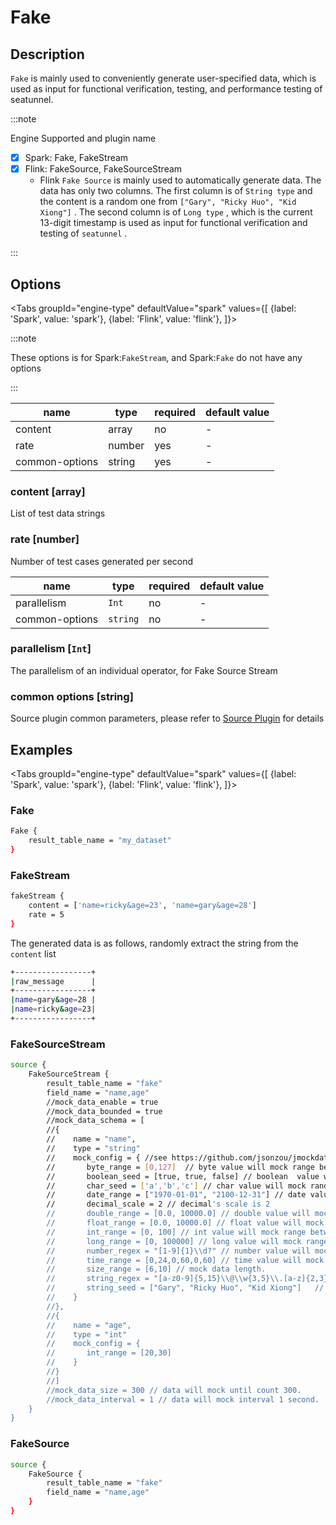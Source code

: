 
# Fake

## Description

`Fake` is mainly used to conveniently generate user-specified data, which is used as input for functional verification, testing, and performance testing of seatunnel.

:::note

Engine Supported and plugin name

* [x] Spark: Fake, FakeStream
* [x] Flink: FakeSource, FakeSourceStream
    * Flink `Fake Source` is mainly used to automatically generate data. The data has only two columns. The first column is of `String type` and the content is a random one from `["Gary", "Ricky Huo", "Kid Xiong"]` . The second column is of `Long type` , which is the current 13-digit timestamp is used as input for functional verification and testing of `seatunnel` .

:::

## Options

<Tabs
    groupId="engine-type"
    defaultValue="spark"
    values={[
        {label: 'Spark', value: 'spark'},
        {label: 'Flink', value: 'flink'},
    ]}>
<TabItem value="spark">

:::note

These options is for Spark:`FakeStream`, and Spark:`Fake` do not have any options

:::

| name           | type   | required | default value |
| -------------- | ------ | -------- | ------------- |
| content        | array  | no       | -             |
| rate           | number | yes      | -             |
| common-options | string | yes      | -             |

### content [array]

List of test data strings

### rate [number]

Number of test cases generated per second

</TabItem>
<TabItem value="flink">

| name           | type   | required | default value |
| -------------- | ------ | -------- | ------------- |
| parallelism    | `Int`  | no       | -             |
| common-options |`string`| no       | -             |

### parallelism [`Int`]

The parallelism of an individual operator, for Fake Source Stream

</TabItem>
</Tabs>

### common options [string]

Source plugin common parameters, please refer to [Source Plugin](common-options.mdx) for details

## Examples

<Tabs
    groupId="engine-type"
    defaultValue="spark"
    values={[
        {label: 'Spark', value: 'spark'},
        {label: 'Flink', value: 'flink'},
    ]}>
<TabItem value="spark">

### Fake

```bash
Fake {
    result_table_name = "my_dataset"
}
```

### FakeStream

```bash
fakeStream {
    content = ['name=ricky&age=23', 'name=gary&age=28']
    rate = 5
}
```

The generated data is as follows, randomly extract the string from the `content` list

```bash
+-----------------+
|raw_message      |
+-----------------+
|name=gary&age=28 |
|name=ricky&age=23|
+-----------------+
```

</TabItem>
<TabItem value="flink">

### FakeSourceStream

```bash
source {
    FakeSourceStream {
        result_table_name = "fake"
        field_name = "name,age"
        //mock_data_enable = true
        //mock_data_bounded = true
        //mock_data_schema = [
        //{
        //    name = "name",
        //    type = "string"
        //    mock_config = { //see https://github.com/jsonzou/jmockdata, next is all kind config, not all configurations are required
        //       byte_range = [0,127]  // byte value will mock range between 0 and 127.
        //       boolean_seed = [true, true, false] // boolean  value will mock random in this array.
        //       char_seed = ['a','b','c'] // char value will mock random in this array.
        //       date_range = ["1970-01-01", "2100-12-31"] // date value will mock random in this array.
        //       decimal_scale = 2 // decimal's scale is 2
        //       double_range = [0.0, 10000.0] // double value will mock range between 0.0 and 10000.0.
        //       float_range = [0.0, 10000.0] // float value will mock range between 0.0 and 10000.0.
        //       int_range = [0, 100] // int value will mock range between 0 and 100.
        //       long_range = [0, 100000] // long value will mock range between 0 and 100000.
        //       number_regex = "[1-9]{1}\\d?" // number value will mock use the regex template.
        //       time_range = [0,24,0,60,0,60] // time value will mock in [0-24]:[0-60]:[0-60]
        //       size_range = [6,10] // mock data length.
        //       string_regex = "[a-z0-9]{5,15}\\@\\w{3,5}\\.[a-z]{2,3}" // string value will mock use the regex template.
        //       string_seed = ["Gary", "Ricky Huo", "Kid Xiong"]   // string value will mock in this array. It like mock_data_enable = false.
        //    }
        //},
        //{
        //    name = "age",
        //    type = "int"
        //    mock_config = {
        //       int_range = [20,30]
        //    }
        //}
        //]
        //mock_data_size = 300 // data will mock until count 300.
        //mock_data_interval = 1 // data will mock interval 1 second.
    }
}
```

### FakeSource

```bash
source {
    FakeSource {
        result_table_name = "fake"
        field_name = "name,age"
    }
}
```

</TabItem>
</Tabs>
